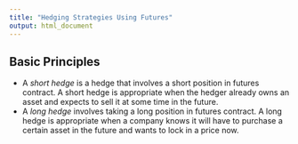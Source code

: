 ```yaml
---
title: "Hedging Strategies Using Futures"
output: html_document
---
```


## Basic Principles

* A *short hedge* is a hedge that involves a short position in futures contract. A short hedge is appropriate when the hedger already owns an asset and expects to sell it at some time in the future.
* A *long hedge* involves taking a long position in futures contract. A long hedge is appropriate when a company knows it will have to purchase a certain asset in the future and wants to lock in a price now.
